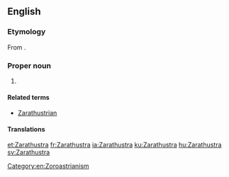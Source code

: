 ==English==
{{wikipedia}}

===Etymology===
From {{etyl|ae|en}} {{m|ae|sc=Avst|𐬰𐬀𐬭𐬀𐬚𐬎𐬱𐬙𐬭𐬀|tr=Zaraθuštra}}.

===Proper noun===
{{en-proper noun|-}}

# {{alternative form of|Zoroaster|lang=en}}

====Related terms====
* [[Zarathustrian]]

====Translations====
{{trans-see|Zoroaster}}

[[Category:en:Zoroastrianism]]

[[et:Zarathustra]]
[[fr:Zarathustra]]
[[ia:Zarathustra]]
[[ku:Zarathustra]]
[[hu:Zarathustra]]
[[sv:Zarathustra]]